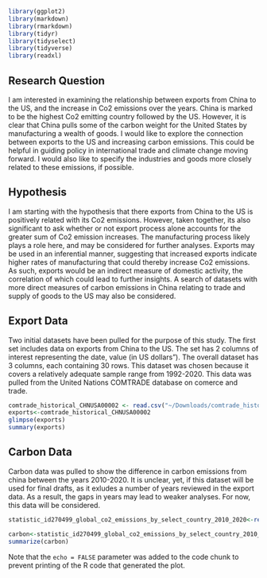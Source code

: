 
```r
library(ggplot2)
library(markdown)
library(rmarkdown)
library(tidyr)
library(tidyselect)
library(tidyverse)
library(readxl)
```

## Research Question

I am interested in examining the relationship between exports from China to the US, and the increase in Co2 emissions over the years. China is marked to be the highest Co2 emitting country followed by the US. However, it is clear that China pulls some of the carbon weight for the United States by manufacturing a wealth of goods. I would like to explore the connection between exports to the US and increasing carbon emissions. This could be helpful in guiding policy in international trade and climate change moving forward. I would also like to specify the industries and goods more closely related to these emissions, if possible.

## Hypothesis

I am starting with the hypothesis that there exports from China to the US is positively related with its Co2 emissions. However, taken together, its also significant to ask whether or not export process alone accounts for the greater sum of Co2 emission increases. The manufacturing process likely plays a role here, and may be considered for further analyses. Exports may be used in an inferential manner, suggesting that increased exports indicate higher rates of manufacturing that could thereby increase Co2 emissions. As such, exports would be an indirect measure of domestic activity, the correlation of which could lead to further insights. A search of datasets with more direct measures of carbon emissions in China relating to trade and supply of goods to the US may also be considered.   

## Export Data
Two initial datasets have been pulled for the purpose of this study. The first set includes data on exports from China to the US. The set has 2 columns of interest representing the date, value (in US dollars"). The overall dataset has 3 columns, each containing 30 rows. This dataset was chosen because it covers a relatively adequate sample range from 1992-2020. This data was pulled from the United Nations COMTRADE database on comerce and trade. 
```r
comtrade_historical_CHNUSA00002 <- read.csv("~/Downloads/comtrade_historical_CHNUSA00002.csv")
exports<-comtrade_historical_CHNUSA00002
glimpse(exports)
summary(exports)
```

## Carbon Data

Carbon data was pulled to show the difference in carbon emissions from china between the years 2010-2020. It is unclear, yet, if this dataset will be used for final drafts, as it exludes a number of years reviewed in the export data. As a result, the gaps in years may lead to weaker analyses. For now, this data will be considered. 
```r
statistic_id270499_global_co2_emissions_by_select_country_2010_2020<-read_excel("Downloads/statistic_id270499_global-co2-emissions-by-select-country-2010-2020.xlsx")
```

```r

carbon<-statistic_id270499_global_co2_emissions_by_select_country_2010_2020
summarize(carbon)
```


Note that the `echo = FALSE` parameter was added to the code chunk to prevent printing of the R code that generated the plot.
